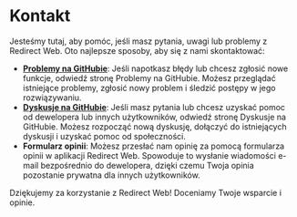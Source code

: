 # Kontakt

Jesteśmy tutaj, aby pomóc, jeśli masz pytania, uwagi lub problemy z Redirect Web. Oto najlepsze sposoby, aby się z nami skontaktować:

- **[Problemy na GitHubie](https://github.com/mshibanami/RedirectWeb/issues)**: Jeśli napotkasz błędy lub chcesz zgłosić nowe funkcje, odwiedź stronę Problemy na GitHubie. Możesz przeglądać istniejące problemy, zgłosić nowy problem i śledzić postępy w jego rozwiązywaniu.
- **[Dyskusje na GitHubie](https://github.com/mshibanami/RedirectWeb/discussions)**: Jeśli masz pytania lub chcesz uzyskać pomoc od dewelopera lub innych użytkowników, odwiedź stronę Dyskusje na GitHubie. Możesz rozpocząć nową dyskusję, dołączyć do istniejących dyskusji i uzyskać pomoc od społeczności.
- **Formularz opinii**: Możesz przesłać nam opinię za pomocą formularza opinii w aplikacji Redirect Web. Spowoduje to wysłanie wiadomości e-mail bezpośrednio do dewelopera, dzięki czemu Twoja opinia pozostanie prywatna dla innych użytkowników.

Dziękujemy za korzystanie z Redirect Web! Doceniamy Twoje wsparcie i opinie.